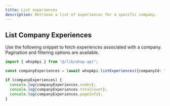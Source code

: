 ```yaml
---
title: List experiences
description: Retrieve a list of experiences for a specific company.
---
```


## List Company Experiences

Use the following snippet to fetch experiences associated with a company. Pagination and filtering options are available.

```typescript
import { whopApi } from "@/lib/whop-api";

const companyExperiences = (await whopApi.listExperiences({companyId: "biz_xxx", first: 10})).company?.experiencesV2;

if (companyExperiences) {
  console.log(companyExperiences.nodes);
  console.log(companyExperiences.totalCount);
  console.log(companyExperiences.pageInfo);
}
```
